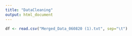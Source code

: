 ```yaml
---
title: "DataCleaning"
output: html_document
---
```


```r
df <- read.csv("Merged_Data_060820 (1).txt", sep="\t")
```

